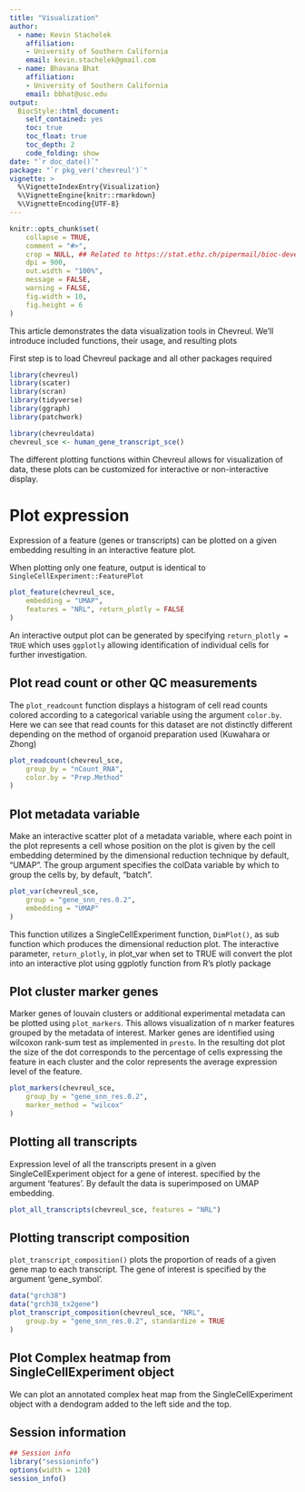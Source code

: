 ```yaml
---
title: "Visualization"
author: 
  - name: Kevin Stachelek
    affiliation:
    - University of Southern California   
    email: kevin.stachelek@gmail.com
  - name: Bhavana Bhat
    affiliation:
    - University of Southern California   
    email: bbhat@usc.edu
output: 
  BiocStyle::html_document:
    self_contained: yes
    toc: true
    toc_float: true
    toc_depth: 2
    code_folding: show
date: "`r doc_date()`"
package: "`r pkg_ver('chevreul')`"
vignette: >
  %\VignetteIndexEntry{Visualization}
  %\VignetteEngine{knitr::rmarkdown}
  %\VignetteEncoding{UTF-8}  
---
```


```r
knitr::opts_chunk$set(
    collapse = TRUE,
    comment = "#>",
    crop = NULL, ## Related to https://stat.ethz.ch/pipermail/bioc-devel/2020-April/016656.html
    dpi = 900,
    out.width = "100%",
    message = FALSE,
    warning = FALSE,
    fig.width = 10,
    fig.height = 6
)

```

This article demonstrates the data visualization tools in Chevreul. We'll 
introduce included functions, their usage, and resulting plots 

First step is to load Chevreul package and all other packages required 

```r
library(chevreul)
library(scater)
library(scran)
library(tidyverse)
library(ggraph)
library(patchwork)

library(chevreuldata)
chevreul_sce <- human_gene_transcript_sce()
```


The different plotting functions within Chevreul allows for visualization of 
data, these plots can be customized for interactive or non-interactive display.

# Plot expression 

Expression of a feature (genes or transcripts) can be plotted on a given 
embedding resulting in an interactive feature plot. 

When plotting only one feature, output is identical to 
`SingleCellExperiment::FeaturePlot` 
 
```r
plot_feature(chevreul_sce,
    embedding = "UMAP",
    features = "NRL", return_plotly = FALSE
)
```


An interactive output plot can be generated by specifying `return_plotly = TRUE`
which uses `ggplotly` allowing identification of individual cells for further 
investigation.

## Plot read count or other QC measurements

The `plot_readcount` function displays a histogram of cell read counts colored 
according to a categorical variable using the argument `color.by`. Here we can 
see that read counts for this dataset are not distinctly different depending on
the method of organoid preparation used (Kuwahara or Zhong)

```r
plot_readcount(chevreul_sce,
    group_by = "nCount_RNA",
    color.by = "Prep.Method"
)
```

## Plot metadata variable

Make an interactive scatter plot of a metadata variable, where each point in
the plot represents a cell whose position on the plot is given by the cell 
embedding determined by the dimensional reduction technique by default, "UMAP".
The group argument specifies the colData variable by which to group the cells 
by, by default, "batch".

```r
plot_var(chevreul_sce,
    group = "gene_snn_res.0.2",
    embedding = "UMAP"
)
```

This function utilizes a SingleCellExperiment function, `DimPlot()`, as sub 
function which produces the dimensional reduction plot. The interactive 
parameter, `return_plotly`, in plot_var when set to TRUE will convert the 
plot into an interactive plot using ggplotly function from R's plotly package

## Plot cluster marker genes  

Marker genes of louvain clusters or additional experimental metadata can be 
plotted using `plot_markers`. This allows visualization of n marker features 
grouped by the metadata of interest. Marker genes are identified using wilcoxon 
rank-sum test as implemented in `presto`. In the resulting dot plot the size 
of the dot corresponds to the percentage of cells expressing the feature in 
each cluster and the color represents the average expression level of the 
feature. 


```r
plot_markers(chevreul_sce,
    group_by = "gene_snn_res.0.2",
    marker_method = "wilcox"
)
```


## Plotting all transcripts 

Expression level of all the transcripts present in a given SingleCellExperiment
object for a gene of interest. specified by the argument 'features'. By default 
the data is superimposed on UMAP embedding. 

```r
plot_all_transcripts(chevreul_sce, features = "NRL")
```


## Plotting transcript composition

`plot_transcript_composition()` plots the proportion of reads of a given gene
map to each transcript. The gene of interest is specified by the argument 
'gene_symbol'. 
 
```r
data("grch38")
data("grch38_tx2gene")
plot_transcript_composition(chevreul_sce, "NRL",
    group.by = "gene_snn_res.0.2", standardize = TRUE
)
```


## Plot Complex heatmap from SingleCellExperiment object 

We can plot an annotated complex heat map from the SingleCellExperiment object 
with a dendogram added to the left side and the top.



## Session information

```r
## Session info
library("sessioninfo")
options(width = 120)
session_info()
```
